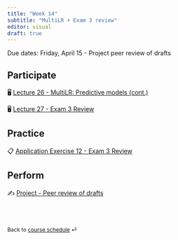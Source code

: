```yaml
---
title: "Week 14"
subtitle: "MultiLR + Exam 3 review"
editor: visual
draft: true
---
```


::: callout-important
Due dates: Friday, April 15 - Project peer review of drafts
:::

## Participate

🖥️ [Lecture 26 - MultiLR: Predictive models (cont.)](/slides/lec-26.html)

🖥️ [Lecture 27 - Exam 3 Review](/slides/lec-27.html)

## Practice

📋 [Application Exercise 12 - Exam 3 Review](/ae/ae-12-exam-3-review.html)

## Perform

✍️ [Project - Peer review of drafts](/project-description.html#peer-review)

<br><br>

::: {style="font-size: 0.875em;"}
Back to [course schedule](/ "Course schedule") ⏎
:::
